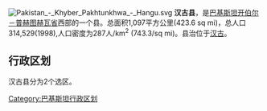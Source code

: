 [[File:Pakistan_-_Khyber_Pakhtunkhwa_-_Hangu.svg|right]]
'''汉古县'''，是[[巴基斯坦|巴基斯坦]][[开伯尔－普赫图赫瓦省|开伯尔－普赫图赫瓦省]]西部的一个县。总面积1,097平方公里(423.6 sq mi)，总人口314,529(1998),人口密度为287人/km<sup>2</sup> (743.3/sq mi)。县治位于[[汉古|汉古]]。

== 行政区划 ==
汉古县分为2个选区。

{{西北边境省行政区划}}

[[Category:巴基斯坦行政区划|Category:巴基斯坦行政区划]]